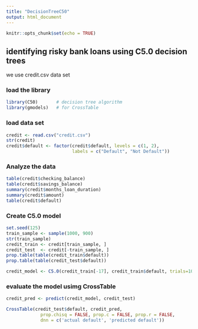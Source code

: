 ---
title: "DecisionTreeC50"
output: html_document
---

```{r setup, include=FALSE}
knitr::opts_chunk$set(echo = TRUE)
```

## identifying risky bank loans using C5.0 decision trees

we use credit.csv data set

### load the library
```{r }
library(C50)       # decision tree algorithm 
library(gmodels)   # for CrossTable
```

### load data set

```{r }
credit <- read.csv("credit.csv")
str(credit)
credit$default <- factor(credit$default, levels = c(1, 2),
                         labels = c("Default", "Not Default"))
```

### Analyze the data
```{r }
table(credit$checking_balance)
table(credit$savings_balance)
summary(credit$months_loan_duration)
summary(credit$amount)
table(credit$default)
```

### Create C5.0 model
```{r }
set.seed(125)
train_sample <- sample(1000, 900)  
str(train_sample)
credit_train <- credit[train_sample, ]
credit_test  <- credit[-train_sample, ]
prop.table(table(credit_train$default))
prop.table(table(credit_test$default))

credit_model <- C5.0(credit_train[-17], credit_train$default, trials=10)
```

### evaluate the model usimg CrossTable
```{r }
credit_pred <- predict(credit_model, credit_test)

CrossTable(credit_test$default, credit_pred,
             prop.chisq = FALSE, prop.c = FALSE, prop.r = FALSE,
             dnn = c('actual default', 'predicted default'))
```
